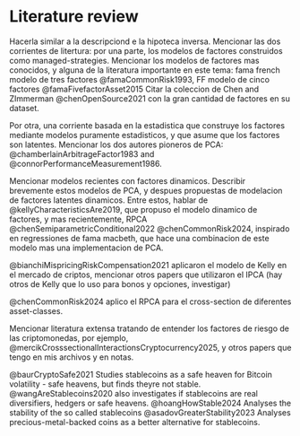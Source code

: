 # Literature review



Hacerla similar a la descripciond e la hipoteca inversa. Mencionar las dos corrientes de litertura: por una parte, los modelos de factores construidos como managed-strategies. Mencionar los modelos de factores mas conocidos, y alguna de la literatura importante en este tema: fama french modelo de tres factores @famaCommonRisk1993, FF modelo de cinco factores @famaFivefactorAsset2015
Citar la coleccion de Chen and ZImmerman @chenOpenSource2021 con la gran cantidad de factores en su dataset. 

Por otra, una corriente basada en la estadistica que construye los factores mediante modelos puramente estadisticos, y que asume que los factores son latentes. Mencionar los dos autores pioneros de PCA: @chamberlainArbitrageFactor1983 and @connorPerformanceMeasurement1986. 

Mencionar modelos recientes con factores dinamicos. Describir brevemente estos modelos de PCA, y despues propuestas de modelacion de factores latentes dinamicos. Entre estos, hablar de @kellyCharacteristicsAre2019, que propuso el modelo dinamico de factores, y mas recientemente, RPCA @chenSemiparametricConditional2022 @chenCommonRisk2024, inspirado en regressiones de fama macbeth, que hace una combinacion de este modelo mas una implementacion de PCA. 

@bianchiMispricingRiskCompensation2021 aplicaron el modelo de Kelly en el mercado de criptos, mencionar otros papers que utilizaron el IPCA (hay otros de Kelly que lo uso para bonos y opciones, investigar)

@chenCommonRisk2024 aplico el RPCA para el cross-section de diferentes asset-classes. 

Mencionar literatura extensa tratando de entender los factores de riesgo de las criptomonedas, por ejemplo, @mercikCrosssectionalInteractionsCryptocurrency2025, y otros papers que tengo en mis archivos y en notas.

@baurCryptoSafe2021 Studies stablecoins as a safe heaven for Bitcoin volatility - safe heavens, but finds theyre not stable. 
@wangAreStablecoins2020 also investigates if stablecoins are real diversifiers, hedgers or safe heavens. 
@hoangHowStable2024 Analyses the stability of the so called stablecoins
@asadovGreaterStability2023 Analyses precious-metal-backed coins as a better alternative for stablecoins.  


<!-- ```{r} -->
<!-- #| label: fig-plots -->
<!-- #| echo: false -->
<!-- #| fig-cap: "Plots" -->
<!-- #| fig-scap: "Short Caption plots"  -->
<!-- #| fig-subcap: -->
<!-- #|   - "Plot 1" -->
<!-- #|   - "Plot 2" -->
<!-- #| layout-nrow: 1 -->
<!-- knitr::include_graphics(c( -->
<!--   here::here("pictures", "Rplot03.png"), -->
<!--   here::here("pictures", "Rplot02.png") -->
<!-- )) -->

<!-- ``` -->

<!-- Test without layout -->

<!-- ```{r} -->
<!-- #| label: fig-plots2 -->
<!-- #| echo: false -->
<!-- #| fig-cap: "Plots 2" -->
<!-- #| fig-scap: "Short Caption plots"  -->
<!-- #| fig-subcap: -->
<!-- #|   - "Plot 1" -->
<!-- #|   - "Plot 2" -->
<!-- knitr::include_graphics(c( -->
<!--   here::here("pictures", "Rplot03.png"), -->
<!--   here::here("pictures", "Rplot02.png") -->
<!-- )) -->

<!-- ``` -->

